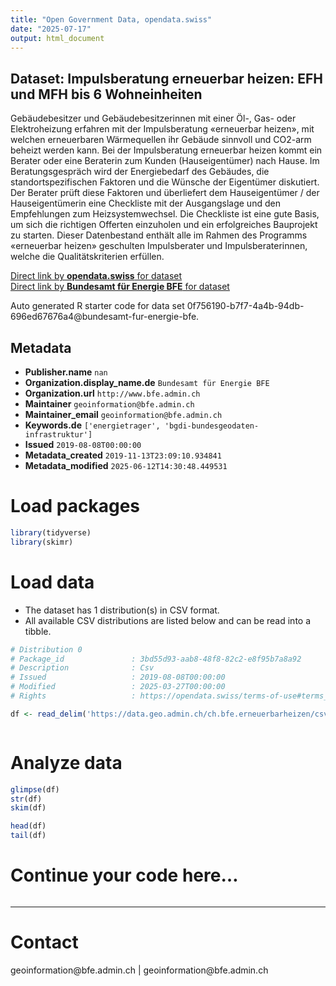 ```yaml
---
title: "Open Government Data, opendata.swiss"
date: "2025-07-17"
output: html_document
---
```


## Dataset: Impulsberatung erneuerbar heizen: EFH und MFH bis 6 Wohneinheiten

Gebäudebesitzer und Gebäudebesitzerinnen mit einer Öl-, Gas- oder Elektroheizung erfahren mit der Impulsberatung «erneuerbar heizen», mit welchen erneuerbaren Wärmequellen ihr Gebäude sinnvoll und CO2-arm beheizt werden kann. Bei der Impulsberatung erneuerbar heizen kommt ein Berater oder eine Beraterin zum Kunden (Hauseigentümer) nach Hause. Im Beratungsgespräch wird der Energiebedarf des Gebäudes, die standortspezifischen Faktoren und die Wünsche der Eigentümer diskutiert. Der Berater prüft diese Faktoren und überliefert dem Hauseigentümer / der Hauseigentümerin eine Checkliste mit der Ausgangslage und den Empfehlungen zum Heizsystemwechsel. Die Checkliste ist eine gute Basis, um sich die richtigen Offerten einzuholen und ein erfolgreiches Bauprojekt zu starten. Dieser Datenbestand enthält alle im Rahmen des Programms «erneuerbar heizen» geschulten Impulsberater und Impulsberaterinnen, welche die Qualitätskriterien erfüllen.

[Direct link by **opendata.swiss** for dataset](https://opendata.swiss/de/dataset/impulsberatung-erneuerbar-heizen)<br>
[Direct link by **Bundesamt für Energie BFE** for dataset](https://www.bfe.admin.ch/impulsberatung)

Auto generated R starter code for data set 0f756190-b7f7-4a4b-94db-696ed67676a4@bundesamt-fur-energie-bfe.

## Metadata

- **Publisher.name** `nan`
- **Organization.display_name.de** `Bundesamt für Energie BFE`
- **Organization.url** `http://www.bfe.admin.ch`
- **Maintainer** `geoinformation@bfe.admin.ch`
- **Maintainer_email** `geoinformation@bfe.admin.ch`
- **Keywords.de** `['energietrager', 'bgdi-bundesgeodaten-infrastruktur']`
- **Issued** `2019-08-08T00:00:00`
- **Metadata_created** `2019-11-13T23:09:10.934841`
- **Metadata_modified** `2025-06-12T14:30:48.449531`


# Load packages

```r

library(tidyverse)
library(skimr)

```

# Load data

-   The dataset has 1 distribution(s) in CSV format.
-   All available CSV distributions are listed below and can be read into a tibble.

```r

# Distribution 0
# Package_id               : 3bd55d93-aab8-48f8-82c2-e8f95b7a8a92
# Description              : Csv
# Issued                   : 2019-08-08T00:00:00
# Modified                 : 2025-03-27T00:00:00
# Rights                   : https://opendata.swiss/terms-of-use#terms_by

df <- read_delim('https://data.geo.admin.ch/ch.bfe.erneuerbarheizen/csv/2056/ch.bfe.erneuerbarheizen.zip')



```

# Analyze data

```r

glimpse(df)
str(df)
skim(df)

head(df)
tail(df)

```

# Continue your code here...

```r

```

------------------------------------------------------------------------

# Contact

geoinformation@bfe.admin.ch | geoinformation@bfe.admin.ch
